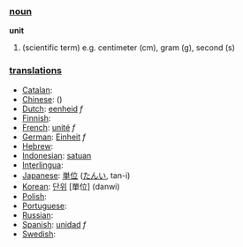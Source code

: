 === [[noun]] ===

'''unit'''

# (scientific term) e.g. centimeter (cm), gram (g), second (s)

=== [[translation]]s ===

*[[Catalan]]: [[]] '' ''
*[[Chinese]]: [[]] ()
*[[Dutch]]: [[eenheid]] ''f''
*[[Finnish]]: [[]]
*[[French]]: [[unité]] ''f''
*[[German]]: [[Einheit]] ''f''
*[[Hebrew]]: [[]] '' ''
*[[Indonesian]]: [[satuan]]
*[[Interlingua]]: [[]]
*[[Japanese]]: [[単位]] ([[たんい]], tan-i)
*[[Korean]]: [[단위]] [單位] (danwi)
*[[Polish]]: [[]]
*[[Portuguese]]: [[]] '' ''
*[[Russian]]: [[]]
*[[Spanish]]: [[unidad]] ''f''
*[[Swedish]]: [[]] '' ''
